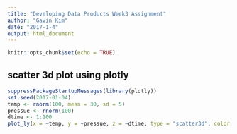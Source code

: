 ---
title: "Developing Data Products Week3 Assignment"
author: "Gavin Kim"
date: "2017-1-4"
output: html_document
---

```{r setup, include=FALSE}
knitr::opts_chunk$set(echo = TRUE)
```

## scatter 3d plot using plotly

```{r plotly}
suppressPackageStartupMessages(library(plotly))
set.seed(2017-01-04)
temp <- rnorm(100, mean = 30, sd = 5)
pressue <- rnorm(100)
dtime <- 1:100
plot_ly(x = ~temp, y = ~pressue, z = ~dtime, type = "scatter3d", color = ~temp, mode = "markers")

```

